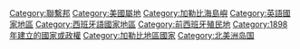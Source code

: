 {{Commons category|Puerto Rico}}
{{Catmore}}

{{DEFAULTSORT:Puerto Rico}}
[[Category:聯繫邦|Category:聯繫邦]]
[[Category:美國屬地|Category:美國屬地]]
[[Category:加勒比海島嶼|Category:加勒比海島嶼]]
[[Category:英語國家地區|Category:英語國家地區]]
[[Category:西班牙語國家地區|Category:西班牙語國家地區]]
[[Category:前西班牙殖民地|Category:前西班牙殖民地]]
[[Category:1898年建立的國家或政權|Category:1898年建立的國家或政權]]
[[Category:加勒比地區國家|Category:加勒比地區國家]]
[[Category:北美洲岛国|Category:北美洲岛国]]